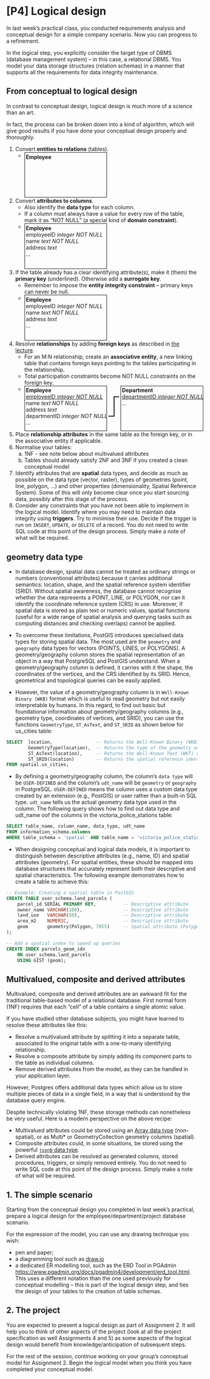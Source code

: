 # [P4] Logical design

In last week's practical class, you conducted requirements analysis and conceptual design for a simple company scenario. Now you can progress to a refinement.

In the logical step, you explicitly consider the target type of DBMS (database management system) – in this case, a relational DBMS. You model your data storage structures (relation schemas) in a manner that supports all the requirements for data integrity maintenance.

## From conceptual to logical design

In contrast to conceptual design, logical design is much more of a science than an art. 

In fact, the process can be broken down into a kind of algorithm, which will give good results if you have done your conceptual design properly and thoroughly.

1. Convert **entities to relations** (tables).
    - <div style="display:inline-block;width:15em;min-height:8em;border:1px black solid;padding:0.2em;vertical-align:text-top">
    **Employee**
    </div>
2. Convert **attributes to columns**. 
    - Also identify the **data type** for each column.
    - If a column must always have a value for every row of the table, mark it as "NOT NULL" (a special kind of **domain constraint**).
    - <div style="display:inline-block;width:15em;min-height:8em;border:1px black solid;padding:0.2em;vertical-align:text-top">
    **Employee**<br>
    employeeID *integer NOT NULL*<br>
    name *text NOT NULL*<br>
    address *text*<br>
    ...
    </div>
3. If the table already has a clear identifying attribute(s), make it (them) the **primary key** (underlined). Otherwise add a **surrogate key**. 
    - Remember to impose the **entity integrity constraint** – primary keys can never be null.
    - <div style="display:inline-block;width:15em;min-height:8em;border:1px black solid;padding:0.2em;vertical-align:text-top">
    **Employee**<br>
    employeeID *integer NOT NULL*<br>
    name *text NOT NULL*<br>
    address *text*<br>
    ...
    </div>
3. Resolve **relationships** by adding **foreign keys** as described in [the lecture](/13_logical_model.html#foreign-keys). 
    - For an M:N relationship, create an **associative entity**, a new linking table that contains foreign keys pointing to the tables participating in the relationship. 
    - Total participation constraints become NOT NULL constraints on the foreign key.
    - <div style="display:inline-block;white-space:nowrap"><div style="display:inline-block;width:15em;min-height:8em;border:1px black solid;padding:0.2em;vertical-align:text-top">
    **Employee**<br>
    <u>employeeID *integer NOT NULL*</u><br>
    name *text NOT NULL*<br>
    address *text*<br>
    [departmentID *integer NOT NULL*]{.udot}<br>
    ...
    </div><div style="display:inline-block;width: 2em;min-height:8em;vertical-align:text-top;position:relative"><div style="position:absolute;top:1.7lh;left:0;height:3lh;width:50%;border:black solid;border-width:0 2px 2px 0"></div><div style="position:absolute;top:1.7lh;left:50%;right:0;border-bottom:2px black solid;"></div></div><div style="display:inline-block;width:15em;min-height:8em;border:1px black solid;padding:0.2em;vertical-align:text-top">
    **Department**<br>
    <u>departmentID *integer NOT NULL*</u><br>
    ...
    </div></div>
4. Place **relationship attributes** in the same table as the foreign key, or in the associative entity if applicable.
6. Normalise your tables:
    a. 1NF - see note below about multivalued attributes
    b. Tables should already satisfy 2NF and 3NF if you created a clean conceptual model
7. Identify attributes that are **spatial** data types, and decide as much as possible on the data type (vector, raster), types of geometries (point, line, polygon, ...) and other properties (dimensionality, Spatial Reference System). Some of this will only become clear once you start sourcing data, possibly after this stage of the process.
8. Consider any constraints that you have not been able to implement in the logical model. Identify where you may need to maintain data integrity using **triggers**. Try to minimise their use. Decide if the trigger is run on `INSERT`, `UPDATE`, or `DELETE` of a record. You do not need to write SQL code at this point of the design process. Simply make a note of what will be required.

::: {.callout-note}
# **geometry** data type
- In database design, spatial data cannot be treated as ordinary strings or numbers (conventional attributes) because it carries additional semantics: location, shape, and the spatial reference system identifier (SRID). Without spatial awareness, the database cannot recognise whether the data represents a POINT, LINE, or POLYGON, nor can it identify the coordinate reference system (CRS) in use. Moreover, if spatial data is stored as plain text or numeric values, spatial functions (useful for a wide range of spatial analysis and querying tasks such as computing distances and checking overlaps) cannot be applied.

- To overcome these limitations, PostGIS introduces specialised data types for storing spatial data. The most used are the `geometry` and `geography` data types for vectors (POINTS, LINES, or POLYGONS). A geometry/geography column stores the spatial representation of an object in a way that PostgreSQL and PostGIS understand. When a geometry/geography column is defined, it carries with it the shape, the coordinates of the vertices, and the CRS identified by its SRID. Hence, geometrical and topological queries can be easily applied.

- However, the value of a geometry/geography column is in `Well-Known Binary (WKB)` format which is useful to read geometry but not easily interpretable by humans. In this regard, to find out basic but foundational information about geometry/geography columns (e.g., geometry type, coordinates of vertices, and SRID), you can use the functions `GeometryType`, `ST_AsText`, and `ST_SRID` as shown below for us_cities table:

```sql
SELECT  location,                -- Returns the Well-Known Binary (WKB) representation of the geometry/geography
        GeometryType(location),  -- Returns the type of the geometry as a string. Eg: 'LINESTRING', 'MULTIPOINT', etc.
        ST_AsText(location),     -- Returns the Well-Known Text (WKT) representation of the geometry/geography
        ST_SRID(location)        -- Returns the spatial reference identifier
FROM spatial.us_cities;
```

- By defining a geometry/geography column, the column’s `data type` will be `USER-DEFINED` and the column’s `udt_name` will be `geometry` or `geography` in PostgreSQL. `USER-DEFINED` means the column uses a custom data type created by an extension (e.g., PostGIS) or user rather than a built-in SQL type. `udt_name` tells us the actual geometry data type used in the column. The following query shows how to find out data type and udt_name oof the columns in the victoria_police_stations table:

```sql
SELECT table_name, column_name, data_type, udt_name
FROM information_schema.columns
WHERE table_schema = 'spatial' AND table_name = 'victoria_police_stations';
```

- When designing conceptual and logical data models, it is important to distinguish between descriptive attributes (e.g., name, ID) and spatial attributes (geometry). For spatial entities, these should be mapped into database structures that accurately represent both their descriptive and spatial characteristics. The following example demonstrates how to create a table to achieve this:

```sql
-- Example: Creating a spatial table in PostGIS
CREATE TABLE user_schema.land_parcels (
    parcel_id SERIAL PRIMARY KEY,          -- Descriptive attribute
    owner_name VARCHAR(100),               -- Descriptive attribute
    land_use   VARCHAR(50),                -- Descriptive attribute
    area_m2    NUMERIC,                    -- Descriptive attribute
    geom       geometry(Polygon, 7855)     -- Spatial attribute (Polygon, SRID 7855 = GDA2020 / MGA Zone 55)
);

-- Add a spatial index to speed up queries
CREATE INDEX parcels_geom_idx
    ON user_schema.land_parcels
    USING GIST (geom);
```
:::

::: {.callout-note}
# Multivalued, composite and derived attributes
Multivalued, composite and derived attributes are an awkward fit for the traditional table-based model of a relational database. First normal form (1NF) requires that each "cell" of a table contains a single atomic value. 

If you have studied other database subjects, you might have learned to resolve these attributes like this:

- Resolve a multivalued attribute by splitting it into a separate table, associated to the original table with a one-to-many identifying relationship.
- Resolve a composite attribute by simply adding its component parts to the table as individual columns.
- Remove derived attributes from the model, as they can be handled in your application layer.

However, Postgres offers additional data types which allow us to store multiple pieces of data in a single field, in a way that is understood by the database query engine. 

Despite technically violating 1NF, these storage methods can nonetheless be very useful. Here is a modern perspective on the above recipe:

- Multivalued attributes could be stored using an [Array data type](https://www.postgresql.org/docs/current/arrays.html) (non-spatial), or as Multi* or GeometryCollection geometry columns (spatial).
- Composite attributes could, in some situations, be stored using the powerful [`jsonb` data type](https://www.postgresql.org/docs/current/datatype-json.html).
- Derived attributes can be resolved as generated columns, stored procedures, triggers, or simply removed entirely. You do not need to write SQL code at this point of the design process. Simply make a note of what will be required.
:::

## 1. The simple scenario

::: {.callout-tip title="Your Turn"}
Starting from the conceptual design you completed in last week's practical, prepare a logical design for the employee/department/project database scenario.
:::

For the expression of the model, you can use any drawing technique you wish:

- pen and paper;
- a diagramming tool such as [draw.io](https://www.drawio.com/)
- a dedicated ER modelling tool, such as the ERD Tool in PGAdmin [https://www.pgadmin.org/docs/pgadmin4/development/erd_tool.html](https://www.pgadmin.org/docs/pgadmin4/development/erd_tool.html). This uses a different notation than the one used previously for conceptual modelling – this is part of the logical design step, and ties the design of your tables to the creation of table schemas.

## 2. The project

You are expected to present a logical design as part of Assignment 2. It will help you to think of other aspects of the project (look at all the project specification as well Assignments 4 and 5) as some aspects of the logical design would benefit from knowledge/anticipation of subsequent steps.

For the rest of the session, continue working on your group's conceptual model for Assignment 2. Begin the logical model when you think you have completed your conceptual model.
